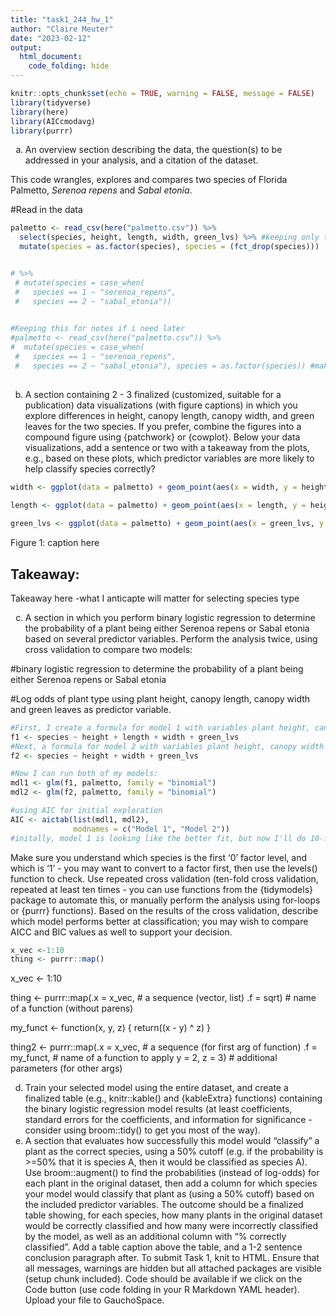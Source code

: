 ```yaml
---
title: "task1_244_hw_1"
author: "Claire Meuter"
date: "2023-02-12"
output: 
  html_document:
    code_folding: hide
---
```


```r
knitr::opts_chunk$set(echo = TRUE, warning = FALSE, message = FALSE)
library(tidyverse)
library(here)
library(AICcmodavg)
library(purrr)
```
a. An overview section describing the data, the question(s) to be addressed in your analysis, and a citation of the dataset.

This code wrangles, explores and compares two species of Florida Palmetto, *Serenoa repens* and *Sabal etonia*. 


#Read in the data 
```r
palmetto <- read_csv(here("palmetto.csv")) %>% 
  select(species, height, length, width, green_lvs) %>% #keeping only the columns that I need
  mutate(species = as.factor(species), species = (fct_drop(species)))


# %>% 
 # mutate(species = case_when(
 #   species == 1 ~ "serenoa_repens",
 #   species == 2 ~ "sabal_etonia"))
  

#Keeping this for notes if i need later
#palmetto <- read_csv(here("palmetto.csv")) %>% 
#  mutate(species = case_when(
 #   species == 1 ~ "serenoa_repens",
 #   species == 2 ~ "sabal_etonia"), species = as.factor(species)) #making species as.factor for regression 
  
```
b. A section containing 2 - 3 finalized (customized, suitable for a publication) data visualizations (with figure captions) in which you explore differences in height, canopy length, canopy width, and green leaves for the two species. If you prefer, combine the figures into a compound figure using {patchwork} or {cowplot}. Below your data visualizations, add a sentence or two with a takeaway from the plots, e.g., based on these plots, which predictor variables are more likely to help classify species correctly?

```r
width <- ggplot(data = palmetto) + geom_point(aes(x = width, y = height, color = species))

length <- ggplot(data = palmetto) + geom_point(aes(x = length, y = height, color = species))
 
green_lvs <- ggplot(data = palmetto) + geom_point(aes(x = green_lvs, y = height, color = species))
```
Figure 1: caption here 

## Takeaway: 
Takeaway here 
-what I anticapte will matter for selecting species type 

c. A section in which you perform binary logistic regression to determine the probability of a plant being either Serenoa repens or Sabal etonia based on several predictor variables.  Perform the analysis twice, using cross validation to compare two models:

#binary logistic regression to determine the probability of a plant being either Serenoa repens or Sabal etonia

#Log odds of plant type using plant height, canopy length, canopy width and green leaves as predictor variable.
```r
#First, I create a formula for model 1 with variables plant height, canopy length, canopy width and green leaves
f1 <- species ~ height + length + width + green_lvs
#Next, a formula for model 2 with variables plant height, canopy width and green leaves
f2 <- species ~ height + width + green_lvs

#Now I can run both of my models: 
mdl1 <- glm(f1, palmetto, family = "binomial")
mdl2 <- glm(f2, palmetto, family = "binomial")

#using AIC for initial exploration
AIC <- aictab(list(mdl1, mdl2),
              modnames = c("Model 1", "Model 2"))
#initally, model 1 is looking like the better fit, but now I'll do 10-fold cross validation to confirm 

```



Make sure you understand which species is the first ‘0’ factor level, and which is ‘1’ - you may want to convert to a factor first, then use the levels() function to check.  Use repeated cross validation (ten-fold cross validation, repeated at least ten times - you can use functions from the {tidymodels} package to automate this, or manually perform the analysis using for-loops or {purrr} functions).  Based on the results of the cross validation, describe which model performs better at classification; you may wish to compare AICC and BIC values as well to support your decision. 

```r
x_vec <-1:10
thing <- purrr::map()
```



x_vec <- 1:10

thing <- purrr::map(.x = x_vec, # a sequence (vector, list)
                    .f = sqrt)  # name of a function (without parens)

my_funct <- function(x, y, z) {
  return((x - y) ^ z)
}

thing2 <- purrr::map(.x = x_vec,      # a sequence (for first arg of function)
                     .f = my_funct,   # name of a function to apply
                     y = 2, z = 3)    # additional parameters (for other args)

d. Train your selected model using the entire dataset, and create a finalized table (e.g., knitr::kable() and {kableExtra} functions) containing the binary logistic regression model results (at least coefficients, standard errors for the coefficients, and information for significance - consider using broom::tidy() to get you most of the way). 
e. A section that evaluates how successfully this model would “classify” a plant as the correct species, using a 50% cutoff (e.g. if the probability is >=50% that it is species A, then it would be classified as species A). Use broom::augment() to find the probabilities (instead of log-odds) for each plant in the original dataset, then add a column for which species your model would classify that plant as (using a 50% cutoff) based on the included predictor variables. The outcome should be a finalized table showing, for each species, how many plants in the original dataset would be correctly classified and how many were incorrectly classified by the model, as well as an additional column with “% correctly classified”. Add a table caption above the table, and a 1-2 sentence conclusion paragraph after.
To submit Task 1, knit to HTML. Ensure that all messages, warnings are hidden but all attached packages are visible (setup chunk included). Code should be available if we click on the Code button (use code folding in your R Markdown YAML header). Upload your file to GauchoSpace.


